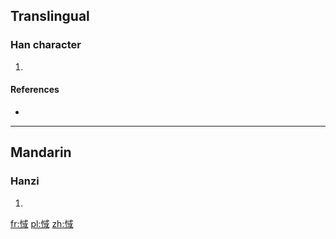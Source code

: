 ==Translingual==

===Han character===
{{Han char|rn=61|rad=心|as=08|sn=11|four=|canj=心戈口一 (PIRM)}}

# {{defn|Han|sort=心08}}

====References====
* {{Han ref|kx=0390.330|dkj=10788|dj=0725.010|hdz=42314.040|uh=60D0|ud=24784}}

----

==Mandarin==

===Hanzi===
{{cmn-hanzi|pin=[[dàn]] ([[dan4]]), [[yù]] ([[yu4]])|wg=tan<sup>4</sup>, yü<sup>4</sup>}}

# {{defn|lang=cmn|sort=心08}}

[[fr:惐]]
[[pl:惐]]
[[zh:惐]]